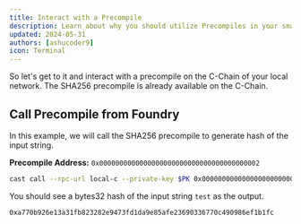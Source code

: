 ```yaml
---
title: Interact with a Precompile
description: Learn about why you should utilize Precompiles in your smart contracts.
updated: 2024-05-31
authors: [ashucoder9]
icon: Terminal
---
```


So let's get to it and interact with a precompile on the C-Chain of your local network. The SHA256 precompile is already available on the C-Chain.

## Call Precompile from Foundry

In this example, we will call the SHA256 precompile to generate hash of the input string.

**Precompile Address:** `0x0000000000000000000000000000000000000002`

```bash 
cast call --rpc-url local-c --private-key $PK 0x0000000000000000000000000000000000000002 "run(string)(bytes32)" "test"
```

You should see a bytes32 hash of the input string `test` as the output. 

```bash
0xa770b926e13a31fb823282e9473fd1da9e85afe23690336770c490986ef1b1fc
```